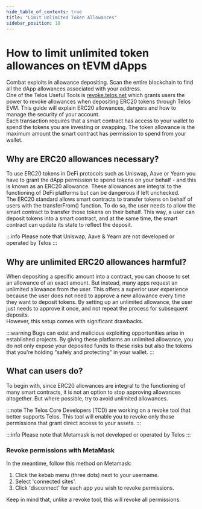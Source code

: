 ---
hide_table_of_contents: true
title: "Limit Unlimited Token Allowances"
sidebar_position: 10
---

# How to limit unlimited token allowances on tEVM dApps

Combat exploits in allowance depositing. Scan the entire blockchain to find all the dApp allowances associated with your address.  
One of the Telos Useful Tools is [revoke.telos.net](https://revoke.telos.net/) which grants users the power to revoke allowances when depositing ERC20 tokens through Telos EVM. This guide will explain ERC20 allowances, dangers and how to manage the security of your account.  
Each transaction requires that a smart contract has access to your wallet to spend the tokens you are investing or swapping. The token allowance is the maximum amount the smart contract has permission to spend from your wallet.

## Why are ERC20 allowances necessary?

To use ERC20 tokens in DeFi protocols such as Uniswap, Aave or Yearn you have to grant the dApp permission to spend tokens on your behalf - and this is known as an ERC20 allowance. These allowances are integral to the functioning of DeFi platforms but can be dangerous if left unchecked.  
The ERC20 standard allows smart contracts to transfer tokens on behalf of users with the transferFrom() function. To do so, the user needs to allow the smart contract to transfer those tokens on their behalf. This way, a user can deposit tokens into a smart contract, and at the same time, the smart contract can update its state to reflect the deposit.

:::info
Please note that Uniswap, Aave & Yearn are not developed or operated by Telos
:::

## Why are unlimited ERC20 allowances harmful?

When depositing a specific amount into a contract, you can choose to set an allowance of an exact amount. But instead, many apps request an unlimited allowance from the user. This offers a superior user experience because the user does not need to approve a new allowance every time they want to deposit tokens. By setting up an unlimited allowance, the user just needs to approve it once, and not repeat the process for subsequent deposits.  
However, this setup comes with significant drawbacks. 

:::warning
Bugs can exist and malicious exploiting opportunities arise in established projects. By giving these platforms an unlimited allowance, you do not only expose your deposited funds to these risks but also the tokens that you're holding "safely and protecting" in your wallet.
:::

## What can users do?

To begin with, since ERC20 allowances are integral to the functioning of many smart contracts, it is not an option to stop approving allowances altogether. But where possible, try to avoid unlimited allowances. 

:::note
The Telos Core Developers (TCD) are working on a revoke tool that better supports Telos. This tool will enable you to revoke only those permissions that grant direct access to your assets.
:::

:::info
Please note that Metamask is not developed or operated by Telos
:::

### Revoke permissions with MetaMask

In the meantime, follow this method on Metamask:

1. Click the kebab menu (three dots) next to your username.
2. Select 'connected sites'.
3. Click 'disconnect' for each app you wish to revoke permissions.

Keep in mind that, unlike a revoke tool, this will revoke all permissions. 
